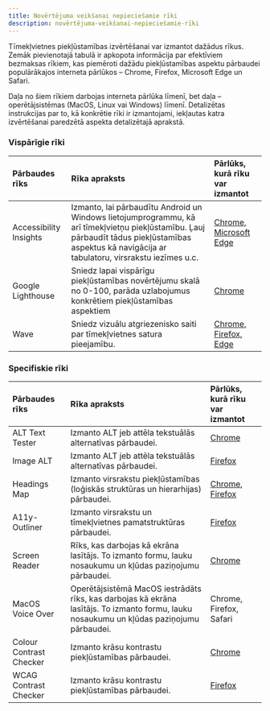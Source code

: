 ```yaml
---
title: Novērtējuma veikšanai nepieciešamie rīki
description: novērtējuma-veikšanai-nepieciešamie-rīki
---
```


Tīmekļvietnes piekļūstamības izvērtēšanai var izmantot dažādus rīkus. Zemāk pievienotajā tabulā ir apkopota informācija par efektīviem bezmaksas rīkiem, kas piemēroti dažādu piekļūstamības aspektu pārbaudei populārākajos interneta pārlūkos – Chrome, Firefox, Microsoft Edge un Safari.

Daļa no šiem rīkiem darbojas interneta pārlūka līmenī, bet daļa – operētājsistēmas (MacOS, Linux vai Windows) līmenī. Detalizētas instrukcijas par to, kā konkrētie rīki ir izmantojami, iekļautas katra izvērtēšanai paredzētā aspekta detalizētajā aprakstā.

### Vispārīgie rīki

| Pārbaudes rīks         | Rīka apraksts                                                                                                                                                                                      | Pārlūks, kurā rīku var izmantot                                                                                            |
| :--------------------- | :------------------------------------------------------------------------------------------------------------------------------------------------------------------------------------------------- | :------------------------------------------------------------------------------------------------------------------------- |
| Accessibility Insights | Izmanto, lai pārbaudītu Android un Windows lietojumprogrammu, kā arī tīmekļvietņu piekļūstamību. Ļauj pārbaudīt tādus piekļūstamības aspektus kā navigācija ar tabulatoru, virsrakstu iezīmes u.c. | <a href="https://accessibilityinsights.io/" target="_blank">Chrome, Microsoft Edge</a>                                     |
| Google Lighthouse      | Sniedz lapai vispārīgu piekļūstamības novērtējumu skalā no 0-100, parāda uzlabojumus konkrētiem piekļūstamības aspektiem                                                                           | <a href="https://chrome.google.com/webstore/detail/lighthouse/blipmdconlkpinefehnmjammfjpmpbjk" target="_blank">Chrome</a> |
| Wave                   | Sniedz vizuālu atgriezenisko saiti par tīmekļvietnes satura pieejamību.                                                                                                                            | <a href="https://wave.webaim.org/extension/" target="_blank">Chrome, Firefox, Edge</a>                                     |

### Specifiskie rīki

| Pārbaudes rīks          | Rīka apraksts                                                                                                                             | Pārlūks, kurā rīku var izmantot                                                                                                                                                                                             |
| :---------------------- | :---------------------------------------------------------------------------------------------------------------------------------------- | :-------------------------------------------------------------------------------------------------------------------------------------------------------------------------------------------------------------------------- |
| ALT Text Tester         | Izmanto ALT jeb attēla tekstuālās alternatīvas pārbaudei.                                                                                 | <a href="https://chrome.google.com/webstore/detail/alt-text-tester/koldhcllpbdfcdpfpbldbicbgddglodk" target="_blank">Chrome</a>                                                                                             |
| Image ALT               | Izmanto ALT jeb attēla tekstuālās alternatīvas pārbaudei.                                                                                 | <a href="https://addons.mozilla.org/en-US/firefox/addon/image-alt/" target="_blank">Firefox</a>                                                                                                                             |
| Headings Map            | Izmanto virsrakstu piekļūstamības (loģiskās struktūras un hierarhijas) pārbaudei.                                                         | <a href="https://chrome.google.com/webstore/detail/headingsmap/flbjommegcjonpdmenkdiocclhjacmbi" target="_blank">Chrome</a>, <a href="https://addons.mozilla.org/lv/firefox/addon/headingsmap/" target="_blank">Firefox</a> |
| A11y-Outliner           | Izmanto virsrakstu un tīmekļvietnes pamatstruktūras pārbaudei.                                                                            | <a href="https://addons.mozilla.org/en-US/firefox/addon/a11y-outline/" target="_blank">Firefox</a>                                                                                                                          |
| Screen Reader           | Rīks, kas darbojas kā ekrāna lasītājs. To izmanto formu, lauku nosaukumu un kļūdas paziņojumu pārbaudei.                                  | <a href="https://chrome.google.com/webstore/detail/screen-reader/kgejglhpjiefppelpmljglcjbhoiplfn" target="_blank">Chrome</a>                                                                                               |
| MacOS Voice Over        | Operētājsistēmā MacOS iestrādāts rīks, kas darbojas kā ekrāna lasītājs. To izmanto formu, lauku nosaukumu un kļūdas paziņojumu pārbaudei. | Chrome, Firefox, Safari                                                                                                                                                                                                     |
| Colour Contrast Checker | Izmanto krāsu kontrastu piekļūstamības pārbaudei.                                                                                         | <a href="https://chrome.google.com/webstore/detail/colour-contrast-checker/nmmjeclfkgjdomacpcflgdkgpphpmnfe?hl=en-GB" target="_blank">Chrome</a>                                                                            |
| WCAG Contrast Checker   | Izmanto krāsu kontrastu piekļūstamības pārbaudei.                                                                                         | <a href="https://addons.mozilla.org/lv/firefox/addon/wcag-contrast-checker/" target="_blank">Firefox</a>                                                                                                                    |
